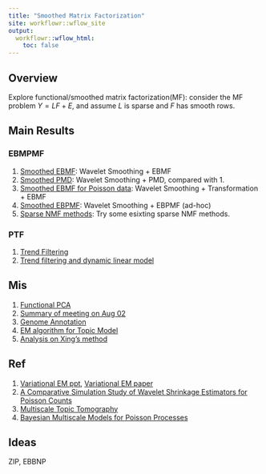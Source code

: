 ```yaml
---
title: "Smoothed Matrix Factorization"
site: workflowr::wflow_site
output:
  workflowr::wflow_html:
    toc: false
---
```


## Overview 

Explore functional/smoothed matrix factorization(MF): consider the MF problem $Y = LF+E$, and assume $L$ is sparse and $F$ has smooth rows.

## Main Results

### EBMPMF


1. [Smoothed EBMF](SmoothMF.html): Wavelet Smoothing + EBMF
2. [Smoothed PMD](SmoothPMD.html): Wavelet Smoothing + PMD, compared with 1.
3. [Smoothed EBMF for Poisson data](SmoothMFpoisson2.html): Wavelet Smoothing + Transformation + EBMF
4. [Smoothed EBPMF](SmoothPMF.html): Wavelet Smoothing + EBPMF (ad-hoc)
5. [Sparse NMF methods](nmfsparse.html): Try some esixting sparse NMF methods.

### PTF

1. [Trend Filtering](PoissonTrendFiltering.html)
2. [Trend filtering and dynamic linear model](trendfiltering.html)


## Mis

1. [Functional PCA](fpca.html)
2. [Summary of meeting on Aug 02](Meeting0802.html)
3. [Genome Annotation](GenomeAnnotation.html)
4. [EM algorithm for Topic Model](TopicModelEM.html)
5. [Analysis on Xing's method](XingMethod.html)

## Ref

1. [Variational EM ppt](http://www.cs.cmu.edu/~tom/10-702/Zoubin-702.pdf), [Variational EM paper](http://mlg.eng.cam.ac.uk/zoubin/papers/valencia02.pdf)
2. [A Comparative Simulation Study of Wavelet Shrinkage Estimators for Poisson Counts](https://www.jstor.org/stable/pdf/1403855.pdf)
3. [Multiscale Topic Tomography](http://www.cs.cmu.edu/~wcohen/postscript/topic-tomography-submitted.pdf)
4. [Bayesian Multiscale Models for Poisson Processes](https://www.jstor.org/stable/pdf/2670007.pdf)

## Ideas

ZIP, EBBNP
